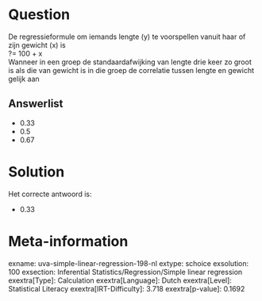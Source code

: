 Question
========

De regressieformule om iemands lengte (y) te voorspellen vanuit haar of
zijn gewicht (x) is\
?= 100 + x\
Wanneer in een groep de standaardafwijking van lengte drie keer zo groot
is als die van gewicht is in die groep de correlatie tussen lengte en
gewicht gelijk aan

Answerlist
----------

* 0.33
* 0.5
* 0.67

Solution
========

Het correcte antwoord is: 

* 0.33

Meta-information
================
exname: uva-simple-linear-regression-198-nl
extype: schoice
exsolution: 100
exsection: Inferential Statistics/Regression/Simple linear regression
exextra[Type]: Calculation
exextra[Language]: Dutch
exextra[Level]: Statistical Literacy
exextra[IRT-Difficulty]: 3.718
exextra[p-value]: 0.1692
